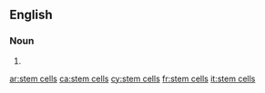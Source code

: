 ==English==

===Noun===
{{head|en|plural}}

# {{plural of|stem cell|lang=en}}

[[ar:stem cells]]
[[ca:stem cells]]
[[cy:stem cells]]
[[fr:stem cells]]
[[it:stem cells]]